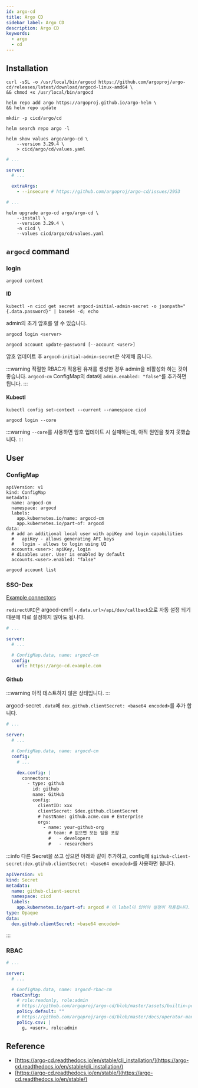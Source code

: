 ```yaml
---
id: argo-cd
title: Argo CD
sidebar_label: Argo CD
description: Argo CD
keywords:
  - argo
  - cd
---
```


## Installation

```shell
curl -sSL -o /usr/local/bin/argocd https://github.com/argoproj/argo-cd/releases/latest/download/argocd-linux-amd64 \
&& chmod +x /usr/local/bin/argocd
```

```shell
helm repo add argo https://argoproj.github.io/argo-helm \
&& helm repo update
```

```shell
mkdir -p cicd/argo/cd
```

```shell
helm search repo argo -l
```

```shell
helm show values argo/argo-cd \
    --version 3.29.4 \
    > cicd/argo/cd/values.yaml
```

```yaml title="cicd/argo/cd/values.yaml"
# ...

server:
  # ...

  extraArgs:
    - --insecure # https://github.com/argoproj/argo-cd/issues/2953

# ...
```

```shell
helm upgrade argo-cd argo/argo-cd \
    --install \
    --version 3.29.4 \
    -n cicd \
    --values cicd/argo/cd/values.yaml
```

## `argocd` command

### login

```shell
argocd context
```

#### ID

```shell
kubectl -n cicd get secret argocd-initial-admin-secret -o jsonpath="{.data.password}" | base64 -d; echo
```

admin의 초기 암호를 알 수 있습니다.

```shell
argocd login <server>
```

```shell
argocd account update-password [--account <user>]
```

암호 업데이트 후 `argocd-initial-admin-secret`은 삭제해 줍니다.

:::warning
적절한 RBAC가 적용된 유저를 생성한 경우 admin을 비활성화 하는 것이 좋습니다. `argocd-cm` ConfigMap의 data에 `admin.enabled: "false"`를 추가하면 됩니다.
:::

#### Kubectl

```shell
kubectl config set-context --current --namespace cicd
```

```shell
argocd login --core
```

:::warning
`--core`를 사용하면 암호 업데이트 시 실패하는데, 아직 원인을 찾지 못했습니다.
:::

## User

### ConfigMap

```shell
apiVersion: v1
kind: ConfigMap
metadata:
  name: argocd-cm
  namespace: argocd
  labels:
    app.kubernetes.io/name: argocd-cm
    app.kubernetes.io/part-of: argocd
data:
  # add an additional local user with apiKey and login capabilities
  #   apiKey - allows generating API keys
  #   login - allows to login using UI
  accounts.<user>: apiKey, login
  # disables user. User is enabled by default
  accounts.<user>.enabled: "false"
```

```shell
argocd account list
```

### SSO-Dex

[Example connectors](https://github.com/dexidp/website/tree/main/content/docs/connectors)

`redirectURI`은 argocd-cm의 `<.data.url>/api/dex/callback`으로 자동 설정 되기 때문에 따로 설정하지 않아도 됩니다.

```yaml title="cicd/argo/cd/values.yaml"
# ...

server:
  # ...

  # ConfigMap.data, name: argocd-cm
  config:
    url: https://argo-cd.example.com
```

#### Github

:::warning
아직 테스트하지 않은 상태입니다.
:::

argocd-secret `.data`에 `dex.github.clientSecret: <base64 encoded>`를 추가 합니다.

```yaml title="cicd/argo/cd/values.yaml"
# ...

server:
  # ...

  # ConfigMap.data, name: argocd-cm
  config:
    # ...

    dex.config: |
      connectors:
        - type: github
          id: github
          name: GitHub
          config:
            clientID: xxx
            clientSecret: $dex.github.clientSecret
            # hostName: github.acme.com # Enterprise
            orgs:
              - name: your-github-org
                # team: # 없으면 모든 팀을 포함
                #   - developers
                #   - researchers
```

:::info
다른 Secret을 쓰고 싶으면 아래와 같이 추가하고, config에 `$github-client-secret:dex.gtihub.clientSecret: <base64 encoded>`를 사용하면 됩니다.

```yaml
apiVersion: v1
kind: Secret
metadata:
  name: github-client-secret
  namespace: cicd
  labels:
    app.kubernetes.io/part-of: argocd # 이 label이 있어야 설정이 적용됩니다.
type: Opaque
data:
  dex.github.clientSecret: <base64 encoded>
```

:::

### RBAC

```yaml title="cicd/argo/cd/values.yaml"
# ...

server:
  # ...

  # ConfigMap.data, name: argocd-rbac-cm
  rbacConfig:
    # role:readonly, role:admin
    # https://github.com/argoproj/argo-cd/blob/master/assets/builtin-policy.csv
    policy.default: ""
    # https://github.com/argoproj/argo-cd/blob/master/docs/operator-manual/rbac.md
    policy.csv: |
      g, <user>, role:admin
```

## Reference

- [https://argo-cd.readthedocs.io/en/stable/cli_installation/](https://argo-cd.readthedocs.io/en/stable/cli_installation/)
- [https://argo-cd.readthedocs.io/en/stable/](https://argo-cd.readthedocs.io/en/stable/)
